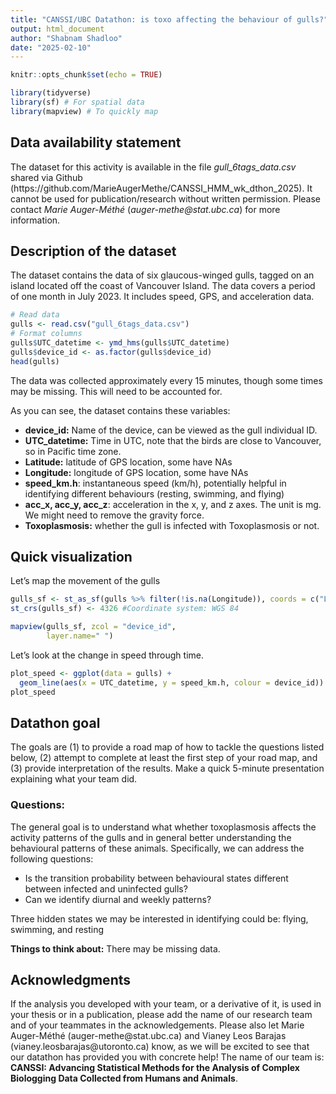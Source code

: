 ```yaml
---
title: "CANSSI/UBC Datathon: is toxo affecting the behaviour of gulls?"
output: html_document
author: "Shabnam Shadloo"
date: "2025-02-10"
---
```


```r
knitr::opts_chunk$set(echo = TRUE)
```


```r
library(tidyverse)
library(sf) # For spatial data
library(mapview) # To quickly map
```


## Data availability statement

The dataset for this activity is available in the file *gull_6tags_data.csv* shared via Github (https://github.com/MarieAugerMethe/CANSSI_HMM_wk_dthon_2025). It cannot be used for publication/research without written permission. Please contact *Marie Auger-Méthé* (*auger-methe@stat.ubc.ca*) for more information. 

## Description of the dataset

The dataset contains the data of six glaucous-winged gulls, tagged on an island located off the coast of Vancouver Island. The data covers a period of one month in July 2023. It includes speed, GPS, and acceleration data.

```r
# Read data
gulls <- read.csv("gull_6tags_data.csv")
# Format columns
gulls$UTC_datetime <- ymd_hms(gulls$UTC_datetime)
gulls$device_id <- as.factor(gulls$device_id)
head(gulls)
```

The data was collected approximately every 15 minutes, though some times may be missing. This will need to be accounted for.

As you can see, the dataset contains these variables:

- **device_id:** Name of the device, can be viewed as the gull individual ID.
- **UTC_datetime:** Time in UTC, note that the birds are close to Vancouver, so in Pacific time zone.
- **Latitude:** latitude of GPS location, some have NAs
- **Longitude:** longitude of GPS location, some have NAs
- **speed_km.h**: instantaneous speed (km/h), potentially helpful in identifying different behaviours (resting, swimming, and flying)
- **acc_x, acc_y, acc_z**: acceleration in the x, y, and z axes. The unit is mg. We might need to remove the gravity force. 
- **Toxoplasmosis:** whether the gull is infected with Toxoplasmosis or not.


## Quick visualization

Let's map the movement of the gulls

```r
gulls_sf <- st_as_sf(gulls %>% filter(!is.na(Longitude)), coords = c("Longitude","Latitude"), remove=FALSE)
st_crs(gulls_sf) <- 4326 #Coordinate system: WGS 84

mapview(gulls_sf, zcol = "device_id",
        layer.name=" ")
```


Let's look at the change in speed through time.

```r
plot_speed <- ggplot(data = gulls) +
  geom_line(aes(x = UTC_datetime, y = speed_km.h, colour = device_id)) 
plot_speed
```

## Datathon goal

The goals are (1) to provide a road map of how to tackle the questions listed below, (2) attempt to complete at least the first step of your road map, and (3) provide interpretation of the results. Make a quick 5-minute presentation explaining what your team did.

### Questions:

The general goal is to understand what whether toxoplasmosis affects the activity patterns of the gulls and in general better understanding the behavioural patterns of these animals. Specifically, we can address the following questions:

- Is the transition probability between behavioural states different between infected and uninfected gulls?
- Can we identify diurnal and weekly patterns?

Three hidden states we may be interested in identifying could be:  flying, swimming, and resting

**Things to think about:** There may be missing data.  

## Acknowledgments

If the analysis you developed with your team,  or a derivative of it, is used in your thesis or in a publication, please add the name of our research team and of your teammates in the acknowledgements. Please also let Marie Auger-Méthé (auger-methe@stat.ubc.ca) and Vianey Leos Barajas (vianey.leosbarajas@utoronto.ca) know, as we will be excited to see that our datathon has provided you with concrete help! The name of our team is: **CANSSI: Advancing Statistical Methods for the Analysis of Complex Biologging Data Collected from Humans and Animals**.


